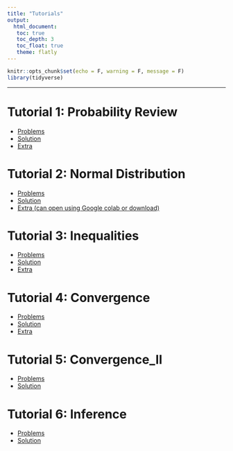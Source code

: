 ```yaml
---
title: "Tutorials"
output: 
  html_document:
   toc: true
   toc_depth: 3
   toc_float: true
   theme: flatly
---
```


```r
knitr::opts_chunk$set(echo = F, warning = F, message = F)
library(tidyverse)
```

******

# Tutorial 1: Probability Review

* [Problems](https://drive.google.com/file/d/1YZPkFNnFJKssjYE0AUE3kxKRRbLzdyTz/view?usp=sharing)
* [Solution](https://drive.google.com/file/d/1kRQErAxbK__yyg3AZDXZtXK5G6LlgSbf/view?usp=sharing)
* [Extra](https://drive.google.com/file/d/1bdvHrT0-SZ_5sAAhnP66z6juPSlwlZMx/view?usp=sharing) 


# Tutorial 2: Normal Distribution

* [Problems](https://drive.google.com/file/d/113-KBs8AEoFSmmrhuqKPM5S4vDS-4z7r/view?usp=sharing)
* [Solution](https://drive.google.com/file/d/1QBKihanEV7wJsBzbCEYHcnKAYsIxp_HK/view?usp=sharing) 
* [Extra (can open using Google colab or download)](https://drive.google.com/file/d/1RjM8KyxbMqMw-2bOBHalJZHCuO4LSo9e/view?usp=sharing)


# Tutorial 3: Inequalities

* [Problems](https://drive.google.com/file/d/11rpSbwMyuqK_J0HfmC4g_3Un42prTBR7/view?usp=sharing)
* [Solution](https://drive.google.com/file/d/1JfWKVsLJ91oUcDUgewc9Js0OTZekuXGb/view?usp=sharing)
* [Extra](https://drive.google.com/file/d/1ElHwNfN7zmvsyNN74ctKNWsO7r1HPpAs/view?usp=sharing)

# Tutorial 4: Convergence
* [Problems](https://drive.google.com/file/d/1qTOmJ8FMfm3ihmtcmo0_rDYMjyOeTLK7/view?usp=sharing)
* [Solution](https://drive.google.com/file/d/1Y8AUr1yWkrzNw4BhxumRFxaKGmdfegWZ/view?usp=sharing)
* [Extra](https://drive.google.com/file/d/1LYAFroA4WRZ4wcVr36UtDcfjKwJJ7GRU/view?usp=sharing)

# Tutorial 5: Convergence_II
* [Problems](https://drive.google.com/file/d/1W1LMKBvKZuYs1Rkp2ecQd0uPXreTAu1m/view?usp=sharing)
* [Solution](https://drive.google.com/file/d/1JE4hIGRtbgl-Ee9vZA51VbhFLkAIMXXP/view?usp=sharing)


# Tutorial 6: Inference
* [Problems](https://drive.google.com/file/d/1_9dkOYm0qr8W_3jpkN7_ZBNwO-Yri1hl/view?usp=sharing)
* [Solution](https://drive.google.com/file/d/1oUqip5Ho-P5fKe0_xB90ziU8vssaf48e/view?usp=sharing)